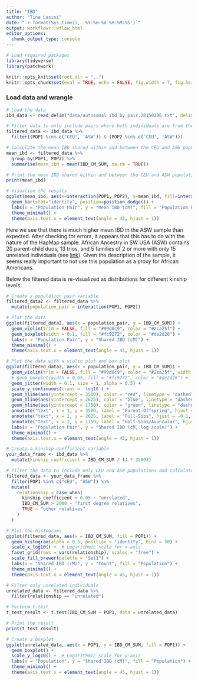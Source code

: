 ```yaml
---
title: "IBD"
author: "Tina Lasisi"
date: "`r format(Sys.time(), '%Y-%m-%d %H:%M:%S')`"
output: workflowr::wflow_html
editor_options:
  chunk_output_type: console
---
```


```r
# Load required packages
library(tidyverse)
library(patchwork)

knitr::opts_knit$set(root.dir = "..")
knitr::opts_chunk$set(eval = TRUE, echo = FALSE, fig.width = 7, fig.height = 6)

```


### Load data and wrangle

```r

# Load the data
ibd_data <- read_delim("data/autosomal_ibd_by_pair.20150206.txt", delim = "\t")

# Filter data to only include pairs where both individuals are from the CEU or ASW populations
filtered_data <- ibd_data %>%
  filter((POP1 %in% c('CEU', 'ASW')) & (POP2 %in% c('CEU', 'ASW')))

# Calculate the mean IBD shared within and between the CEU and ASW populations
mean_ibd <- filtered_data %>%
  group_by(POP1, POP2) %>%
  summarise(mean_ibd = mean(IBD_CM_SUM, na.rm = TRUE))

# Print the mean IBD shared within and between the CEU and ASW populations
print(mean_ibd)
```



```r
# Visualize the results
ggplot(mean_ibd, aes(x=interaction(POP1, POP2), y=mean_ibd, fill=interaction(POP1, POP2))) +
  geom_bar(stat="identity", position=position_dodge()) +
  labs(x = "Population Pair", y = "Mean IBD (cM)", fill = "Population Pair") +
  theme_minimal() +
  theme(axis.text.x = element_text(angle = 45, hjust = 1))

```


Here we see that there is much higher mean IBD in the ASW sample than expected. After checking for errors, it appears that this has to do with the nature of the HapMap sample. African Ancestry in SW USA (ASW) contains 20 parent-child duos, 13 trios, and 5 families of 2 or more with only 15 unrelated individuals (see [link](https://catalog.coriell.org/1/NHGRI/Collections/HapMap-Collections/African-Ancestry-in-SW-USA-ASW)). Given the description of the sample, it seems really important to not use this population as a proxy for African Americans. 

Below the filtered data is re-visualized as distributions for different kinship levels. 

```r
# Create a population pair variable
filtered_data2 <- filtered_data %>%
  mutate(population_pair = interaction(POP1, POP2))

# Plot the data
ggplot(filtered_data2, aes(x = population_pair, y = IBD_CM_SUM)) +
  geom_violin(trim = FALSE, fill = "#99d8c9", color = "#2ca25f") +
  geom_boxplot(width = 0.1, fill = "#fc9272", color = "#de2d26") +
  labs(x = "Population Pair", y = "Shared IBD (cM)") +
  theme_minimal() +
  theme(axis.text.x = element_text(angle = 45, hjust = 1))
```


```r

# Plot the data with a violin plot and box plot
ggplot(filtered_data2, aes(x = population_pair, y = IBD_CM_SUM)) +
  geom_violin(trim = FALSE, fill = "#99d8c9", color = "#2ca25f", width = 0.8) +
  # geom_boxplot(width = 0.05, fill = "#fc9272", color = "#de2d26") +
  geom_jitter(width = 0.1, size = 1, alpha = 0.5) +
  scale_y_continuous(trans = 'log10') +
  geom_hline(aes(yintercept = 3500), color = "red", linetype = "dashed") +
  geom_hline(aes(yintercept = 2625), color = "blue", linetype = "dashed") +
  geom_hline(aes(yintercept = 1750), color = "green", linetype = "dashed") +
  annotate("text", x = 1, y = 3500, label = "Parent-Offspring", hjust = -0.1, vjust= 0.2, color = "red") +
  annotate("text", x = 1, y = 2625, label = "Full-Sibs", hjust = -0.1, vjust= -0.1, color = "blue") +
  annotate("text", x = 1, y = 1750, label = "Half-Sibs/Avuncular", hjust = -0.1, vjust= 0.2, color = "green") +
  labs(x = "Population Pair", y = "Shared IBD (cM, log scale)") +
  theme_minimal() +
  theme(axis.text.x = element_text(angle = 45, hjust = 1))


```

```r
# Create a kinship coefficient variable
your_data_frame <- ibd_data %>%
  mutate(kinship_coefficient = IBD_CM_SUM / (4 * 3500))

# Filter the data to include only CEU and ASW populations and calculate relationship categories
filtered_data <- your_data_frame %>%
  filter(POP1 %in% c("CEU", "ASW")) %>%
  mutate(
    relationship = case_when(
      kinship_coefficient < 0.05 ~ "unrelated",
      IBD_CM_SUM > 2000 ~ "first degree relatives",
      TRUE ~ "other relatives"
    )
  )
```


```r
# Plot the histograms
ggplot(filtered_data, aes(x = IBD_CM_SUM, fill = POP1)) +
  geom_histogram(alpha = 0.5, position = 'identity', bins = 50) +
  scale_x_log10() +  # Logarithmic scale for x-axis
  facet_grid(rows = vars(relationship), scales = "free") +
  scale_fill_brewer(palette = "Set1") +
  labs(x = "Shared IBD (cM)", y = "Count", fill = "Population") +
  theme_minimal() +
  theme(axis.text.x = element_text(angle = 45, hjust = 1))


```

```r
# Filter only unrelated individuals
unrelated_data <- filtered_data %>%
  filter(relationship == "unrelated")

# Perform t-test
t_test_result <- t.test(IBD_CM_SUM ~ POP1, data = unrelated_data)

# Print the result
print(t_test_result)

```

```r
# Create a boxplot
ggplot(unrelated_data, aes(x = POP1, y = IBD_CM_SUM, fill = POP1)) +
  geom_boxplot() +
  scale_y_log10() +  # Logarithmic scale for y-axis
  labs(x = "Population", y = "Shared IBD (cM)", fill = "Population") +
  theme_minimal() +
  theme(axis.text.x = element_text(angle = 45, hjust = 1))

```



